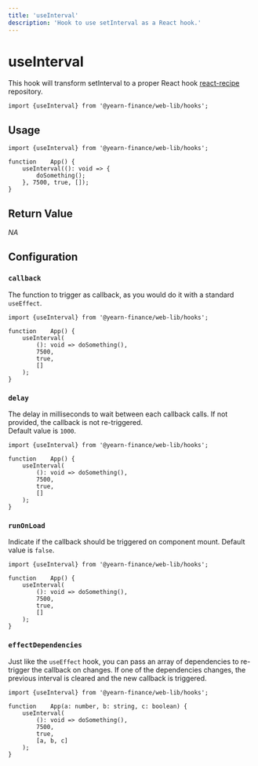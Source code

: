 ```yaml
---
title: 'useInterval'
description: 'Hook to use setInterval as a React hook.'
---
```


# useInterval
This hook will transform setInterval to a proper React hook [react-recipe](https://github.com/craig1123/react-recipes/blob/master/docs/useInterval.md) repository.

```tsx
import {useInterval} from '@yearn-finance/web-lib/hooks';
```

## Usage

```tsx
import {useInterval} from '@yearn-finance/web-lib/hooks';

function	App() {
	useInterval((): void => {
		doSomething();
	}, 7500, true, []);
}
```

## Return Value
*NA*


## Configuration

### `callback`
The function to trigger as callback, as you would do it with a standard `useEffect`.
```tsx {5}
import {useInterval} from '@yearn-finance/web-lib/hooks';

function	App() {
	useInterval(
		(): void => doSomething(),
		7500,
		true,
		[]
	);
}
```

### `delay`
The delay in milliseconds to wait between each callback calls. If not provided, the callback is not re-triggered.  
Default value is `1000`.
```tsx {6}
import {useInterval} from '@yearn-finance/web-lib/hooks';

function	App() {
	useInterval(
		(): void => doSomething(),
		7500,
		true,
		[]
	);
}
```

### `runOnLoad`
Indicate if the callback should be triggered on component mount. Default value is `false`.
```tsx {7}
import {useInterval} from '@yearn-finance/web-lib/hooks';

function	App() {
	useInterval(
		(): void => doSomething(),
		7500,
		true,
		[]
	);
}
```

### `effectDependencies`
Just like the `useEffect` hook, you can pass an array of dependencies to re-trigger the callback on changes. If one of the dependencies changes, the previous interval is cleared and the new callback is triggered.
```tsx {8}
import {useInterval} from '@yearn-finance/web-lib/hooks';

function	App(a: number, b: string, c: boolean) {
	useInterval(
		(): void => doSomething(),
		7500,
		true,
		[a, b, c]
	);
}
```